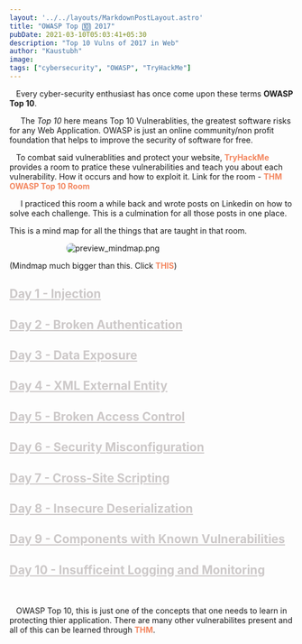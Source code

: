 ```yaml
---
layout: '../../layouts/MarkdownPostLayout.astro'
title: "OWASP Top 🔟 2017"
pubDate: 2021-03-10T05:03:41+05:30
description: "Top 10 Vulns of 2017 in Web"
author: "Kaustubh"
image:
tags: ["cybersecurity", "OWASP", "TryHackMe"]
---
```


&nbsp;&nbsp; Every cyber-security enthusiast has once come upon these terms **OWASP Top 10**. 

&nbsp;&nbsp;&nbsp;&nbsp; The *Top 10* here means Top 10 Vulnerablities, the greatest software risks for any Web Application. OWASP is just an online community/non profit foundation that helps to improve the security of software for free.

&nbsp;&nbsp; To combat said vulnerablities and protect your website, <a href="https://tryhackme.com/" target="_blank" rel="noopener noreferrer" style="color: #f3865f; font-weight: bold; text-decoration: none;">TryHackMe</a> provides a room to pratice these vulnerabilities and teach you about each vulnerability. How it occurs and how to exploit it. 
Link for the room - <a href="https://tryhackme.com/room/owasptop10" target="_blank" rel="noopener noreferrer" style="color: #f3865f; font-weight: bold; text-decoration: none;">THM OWASP Top 10 Room</a>

&nbsp;&nbsp;&nbsp;&nbsp; I practiced this room a while back and wrote posts on Linkedin on how to solve each challenge. This is a culmination for all those posts in one place. 

This is a mind map for all the things that are taught in that room.

<img src="/assets/img/preview_mindmap.png" alt="preview_mindmap.png" style="max-width: 60%; display: block; margin: auto;  border-radius: 8px;" />

(Mindmap much bigger than this. Click <a href="https://drive.google.com/file/d/1aBwE1J8sItyXawcbEt5YtiFXxnt50n6O/view?usp=sharing" target="_blank" rel="noopener noreferrer" style="color: #f3865f; font-weight: bold; text-decoration: none;">THIS</a>)



## <a href="https://lnkd.in/gmzbwgi" target="_blank" rel="noopener noreferrer" style="color: #ccc8c8;">Day 1 - Injection</a>


## <a href="https://lnkd.in/df93YQm" target="_blank" rel="noopener noreferrer" style="color: #ccc8c8;">Day 2 - Broken Authentication</a>


## <a href="https://lnkd.in/d2raTVQ" target="_blank" rel="noopener noreferrer" style="color: #ccc8c8;">Day 3 - Data Exposure</a>


## <a href="https://lnkd.in/dwCjwBF" target="_blank" rel="noopener noreferrer" style="color: #ccc8c8;">Day 4 - XML External Entity</a>


## <a href="https://lnkd.in/d77jsPj" target="_blank" rel="noopener noreferrer" style="color: #ccc8c8;">Day 5 - Broken Access Control</a>


## <a href="https://lnkd.in/dtF2FaU" target="_blank" rel="noopener noreferrer" style="color: #ccc8c8;">Day 6 - Security Misconfiguration</a>


## <a href="https://lnkd.in/dhfK4sN" target="_blank" rel="noopener noreferrer" style="color: #ccc8c8;">Day 7 - Cross-Site Scripting</a>


## <a href="https://lnkd.in/dE7ybe2" target="_blank" rel="noopener noreferrer" style="color: #ccc8c8;">Day 8 - Insecure Deserialization</a>


## <a href="https://lnkd.in/gTBsPg8" target="_blank" rel="noopener noreferrer" style="color: #ccc8c8;">Day 9 - Components with Known Vulnerabilities</a>


## <a href="https://lnkd.in/d5s-Jgw" target="_blank" rel="noopener noreferrer" style="color: #ccc8c8;">Day 10 - Insufficeint Logging and Monitoring</a>

<br></br>
&nbsp;&nbsp; OWASP Top 10, this is just one of the concepts that one needs to learn in protecting thier application. There are many other vulnerabilites present and all of this can be learned through **<a href="https://tryhackme.com/" target="_blank" rel="noopener noreferrer" style="color: #f3865f; font-weight: bold; text-decoration: none;">THM</a>**.

